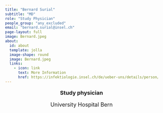 ```yaml
---
title: "Bernard Surial"
subtitle: "MD"
role: "Study Physician" 
people_group: "any_excluded"
email: "bernard.surial@insel.ch"
page-layout: full
image: Bernard.jpeg
about: 
  id: about
  template: jolla
  image-shape: round
  image: Bernard.jpeg
  links:
    - icon: link
      text: More Information
      href: https://infektiologie.insel.ch/de/ueber-uns/details/person/detail/bernard-surial
---
```


<div style="text-align: center;">
  <p style="font-size: 18px; font-weight: bold;">Study physician</p>
  <p style="font-size: 18px; ">University Hospital Bern</p>
</div>


